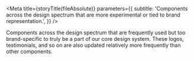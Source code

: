 
<Meta
  title={storyTitle(fileAbsolute)}
  parameters={{
    subtitle:
      'Components across the design spectrum that are more experimental or tied to brand representation.',
  }}
/>

Components across the design spectrum that are frequently used but too brand-specific to truly be a part of our core design system. These logos, testimonials, and so on are also updated relatively more frequently than other components.

<TableOfContents />
